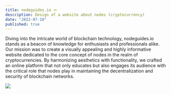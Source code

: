 ```yaml
---
title: nodeguides.io 🪢
description: Design of a website about nodes (cryptocurrency)
date: "2022-07-18"
published: true
---
```


Diving into the intricate world of blockchain technology, nodeguides.io stands as a beacon of knowledge for enthusiasts and professionals alike. Our mission was to create a visually appealing and highly informative website dedicated to the core concept of nodes in the realm of cryptocurrencies. By harmonizing aesthetics with functionality, we crafted an online platform that not only educates but also engages its audience with the critical role that nodes play in maintaining the decentralization and security of blockchain networks.

![](/nodesguide-ui.png)
